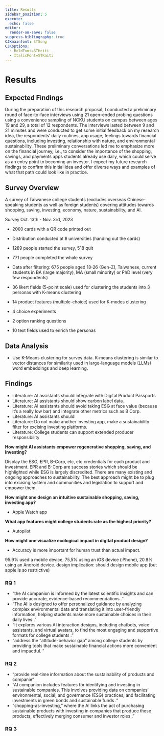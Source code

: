 ```yaml
---
title: Results
sidebar_position: 5
execute:
  echo: false
editor:
  render-on-save: false
suppress-bibliography: true
CJKmainfont: STSong
CJKoptions:
  - BoldFont=STHeiti
  - ItalicFont=STKaiti
---
```





# Results

## Expected Findings

During the preparation of this research proposal, I conducted a
preliminary round of face-to-face interviews using 21 open-ended probing
questions using a convenience sampling of NCKU students on campus
between ages 19 and 29, a total of 12 respondents. The interviews lasted
between 9 and 21 minutes and were conducted to get some initial feedback
on my research idea, the respondents’ daily routines, app usage,
feelings towards financial questions, including investing, relationship
with nature, and environmental sustainability. These preliminary
conversations led me to emphasize more on the financial journey, i.e.,
to consider the importance of the shopping, savings, and payments apps
students already use daily, which could serve as an entry point to
becoming an investor. I expect my future research findings to confirm
this initial idea and offer diverse ways and examples of what that path
could look like in practice.

## Survey Overview


A survey of Taiwanese college students (excludes overseas
Chinese-speaking students as well as foreign students) covering
attitudes towards shopping, saving, investing, economy, nature,
sustainability, and AI.

Survey Oct. 13th - Nov. 3rd, 2023

-   2000 cards with a QR code printed out

-   Distribution conducted at 8 universities (handing out the cards)

-   1289 people started the survey, 518 quit

-   771 people completed the whole survey

-   Data after filtering: 675 people aged 18-26 (Gen-Z), Taiwanese,
    current students in BA (large majority), MA (small minority) or PhD
    level (very few respondents)

-   36 likert fields (5-point scale) used for clustering the students
    into 3 personas with K-means clustering

-   14 product features (multiple-choice) used for K-modes clustering

-   4 choice experiments

-   2 option ranking questions

-   10 text fields used to enrich the personas

## Data Analysis

-   Use K-Means clustering for survey data. K-means clustering is
    similar to vector distances for similarity used in large-language
    models (LLMs) word embeddings and deep learning.

## Findings

-   Literature: AI assistants should integrate with Digital Product
    Passports
-   Literature: AI assistants should show carbon label data.
-   Literature: AI assistants should avoid taking ESG at face value
    (because it’s a really low bar) and integrate other metrics such as
    B Corp.
-   Literature: AI assistants should
-   Literature: Do not make another investing app, make a sustainability
    filter for excising investing platforms.
-   Literature: College students can support extended producer
    responsibility

**How might AI assistants empower regenerative shopping, saving, and
investing?**

Display the ESG, EPR, B-Corp, etc, etc credentials for each product and
investment. EPR and B-Corp are success stories which should be
highlighted while ESG is largely discredited. There are many existing
and ongoing approaches to sustainability. The best approach might be to
plug into excising system and communities and legislation to support and
empower them.

**How might one design an intuitive sustainable shopping, saving,
investing app?**

-   Apple Watch app

**What app features might college students rate as the highest
priority?**

-   Autopilot

**How might one visualize ecological impact in digital product design?**

-   Accuracy is more important for human trust than actual impact.

95.9% used a mobile device, 75,5% using an iOS device (iPhone), 20.8%
using an Android device. design implication: should design mobile app
(but apple is so restrictive)

### RQ 1

-   “the AI companion is informed by the latest scientific insights and
    can provide accurate, evidence-based recommendations .”
-   “The AI is designed to offer personalized guidance by analyzing
    complex environmental data and translating it into user-friendly
    information, helping students make more sustainable choices in their
    daily lives .”
-   “It explores various AI interaction designs, including chatbots,
    voice assistants, and virtual avatars, to find the most engaging and
    supportive formats for college students .”
-   “address the “attitude-behavior gap” among college students by
    providing tools that make sustainable financial actions more
    convenient and impactful. ”

### RQ 2

-   “provide real-time information about the sustainability of products
    and companie”
-   “AI companion includes features for identifying and investing in
    sustainable companies. This involves providing data on companies’
    environmental, social, and governance (ESG) practices, and
    facilitating investments in green bonds and sustainable funds .”
-   “shopping-as-investing,” where the AI links the act of purchasing
    sustainable products with investing in companies that produce these
    products, effectively merging consumer and investor roles .”

### RQ 3
